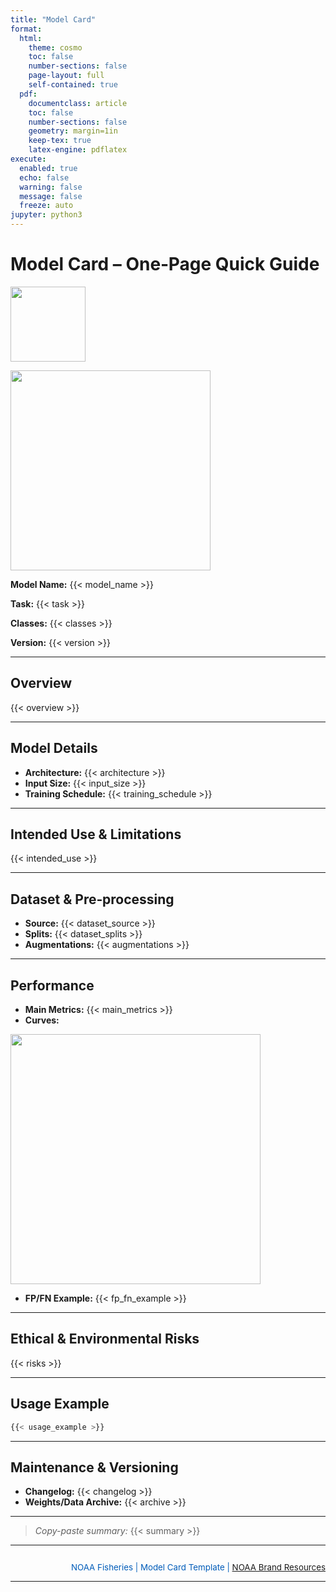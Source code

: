 ```yaml
---
title: "Model Card"
format:
  html:
    theme: cosmo
    toc: false
    number-sections: false
    page-layout: full
    self-contained: true
  pdf:
    documentclass: article
    toc: false
    number-sections: false
    geometry: margin=1in
    keep-tex: true
    latex-engine: pdflatex
execute:
  enabled: true
  echo: false
  warning: false
  message: false
  freeze: auto
jupyter: python3
---
```


# Model Card – One‑Page Quick Guide

![](noaa_logo.png){width=120px align=right}

![](example_detection.png){width=320px align=right}

**Model Name:** {{< model_name >}}

**Task:** {{< task >}}

**Classes:** {{< classes >}}

**Version:** {{< version >}}

---

## Overview
{{< overview >}}

---

## Model Details
- **Architecture:** {{< architecture >}}
- **Input Size:** {{< input_size >}}
- **Training Schedule:** {{< training_schedule >}}

---

## Intended Use & Limitations
{{< intended_use >}}

---

## Dataset & Pre‑processing
- **Source:** {{< dataset_source >}}
- **Splits:** {{< dataset_splits >}}
- **Augmentations:** {{< augmentations >}}

---

## Performance
- **Main Metrics:** {{< main_metrics >}}
- **Curves:**

![](example_PR_curve.png){width=400px}

- **FP/FN Example:** {{< fp_fn_example >}}

---

## Ethical & Environmental Risks
{{< risks >}}

---

## Usage Example
```python
{{< usage_example >}}
```

---

## Maintenance & Versioning
- **Changelog:** {{< changelog >}}
- **Weights/Data Archive:** {{< archive >}}

---

> *Copy-paste summary:*
> {{< summary >}}

---

<div style="font-size:10pt; color:#005CB9; text-align:right; margin-top:2em;">
NOAA Fisheries | Model Card Template | <a href="https://github.com/nmfs-opensci/NOAA-NMFS-Brand-Resources">NOAA Brand Resources</a>
</div>

---